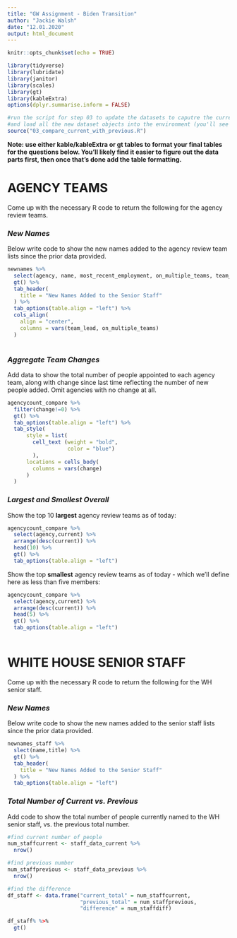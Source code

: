 ```yaml
---
title: "GW Assignment - Biden Transition"
author: "Jackie Walsh"
date: "12.01.2020"
output: html_document
---
```


```r
knitr::opts_chunk$set(echo = TRUE)

library(tidyverse)
library(lubridate)
library(janitor)
library(scales)
library(gt)
library(kableExtra)
options(dplyr.summarise.inform = FALSE)

#run the script for step 03 to update the datasets to caputre the current live verions
#and load all the new dataset objects into the environment (you'll see them populate on the upper right window)
source("03_compare_current_with_previous.R")


```

**Note: use either kable/kableExtra or gt tables to format your final tables for the questions below. You'll likely find it easier to figure out the data parts first, then once that's done add the table formatting.**

# AGENCY TEAMS

Come up with the necessary R code to return the following for the agency review teams.

### *New Names*

Below write code to show the new names added to the agency review team lists since the prior data provided.  
  

```r

newnames %>% 
  select(agency, name, most_recent_employment, on_multiple_teams, team_lead) %>% 
  gt() %>%
  tab_header(
    title = "New Names Added to the Senior Staff"
  ) %>%
  tab_options(table.align = "left") %>%
  cols_align(
    align = "center",
    columns = vars(team_lead, on_multiple_teams)
  )
 
```


### *Aggregate Team Changes*

Add data to show the total number of people appointed to each agency team, along with change since last time reflecting the number of new people added. Omit agencies with no change at all.  
  

```r

agencycount_compare %>%
  filter(change!=0) %>%
  gt() %>%
  tab_options(table.align = "left") %>%
  tab_style(
      style = list(
        cell_text (weight = "bold", 
                   color = "blue")
        ),
      locations = cells_body(
        columns = vars(change)
      )
  )
```


### *Largest and Smallest Overall*

Show the top 10 **largest** agency review teams as of today:

```r

agencycount_compare %>%
  select(agency,current) %>%
  arrange(desc(current)) %>%
  head(10) %>%
  gt() %>%
  tab_options(table.align = "left")


```

Show the top **smallest** agency review teams as of today - which we'll define here as less than five members:

```r

agencycount_compare %>%
  select(agency,current) %>%
  arrange(desc(current)) %>%
  head(5) %>%
  gt() %>%
  tab_options(table.align = "left")
 

```



# WHITE HOUSE SENIOR STAFF

Come up with the necessary R code to return the following for the WH senior staff.

### *New Names*

Below write code to show the new names added to the senior staff lists since the prior data provided.  
  

```r

newnames_staff %>% 
  slect(name,title) %>%
  gt() %>%
  tab_header(
    title = "New Names Added to the Senior Staff"
  ) %>%
  tab_options(table.align = "left")

```


### *Total Number of Current vs. Previous*

Add code to show the total number of people currently named to the WH senior staff, vs. the previous total number.  
  

```r

#find current number of people
num_staffcurrent <- staff_data_current %>%
  nrow()

#find previous number
num_staffprevious <- staff_data_previous %>%
  nrow()

#find the difference 
df_staff <- data.frame("current_total" = num_staffcurrent,
                       "previous_total" = num_staffprevious, 
                       "difference" = num_staffdiff)

df_staff% %>%
  gt()

  
  


```
